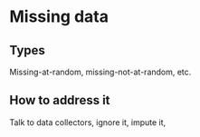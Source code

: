 # Missing data

## Types

Missing-at-random, missing-not-at-random, etc.

## How to address it

Talk to data collectors, ignore it, impute it, 